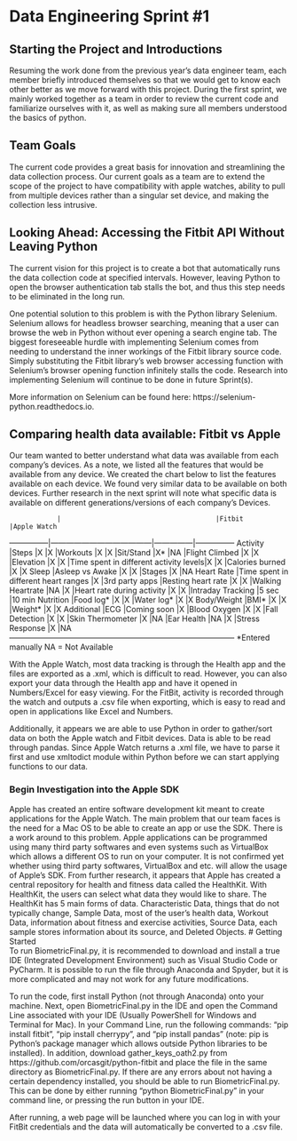 # Data Engineering Sprint #1

## Starting the Project and Introductions

Resuming the work done from the previous year’s data engineer team, each member briefly introduced themselves so that we would get to know each other better as we move forward with this project. During the first sprint, we mainly worked together as a team in order to review the current code and familiarize ourselves with it, as well as making sure all members understood the basics of python.

## Team Goals

The current code provides a great basis for innovation and streamlining the data collection process. Our current goals as a team are to extend the scope of the project to have compatibility with apple watches, ability to pull from multiple devices rather than a singular set device, and making the collection less intrusive.

## Looking Ahead: Accessing the Fitbit API Without Leaving Python

The current vision for this project is to create a bot that automatically runs the data collection code at specified intervals. However, leaving Python to open the browser authentication tab stalls the bot, and thus this step needs to be eliminated in the long run. 

One potential solution to this problem is with the Python library Selenium. Selenium allows for headless browser searching, meaning that a user can browse the web in Python without ever opening a search engine tab. The biggest foreseeable hurdle with implementing Selenium comes from needing to understand the inner workings of the Fitbit library source code. Simply substituting the Fitbit library’s web browser accessing function with Selenium’s browser opening function infinitely stalls the code. Research into implementing Selenium will continue to be done in future Sprint(s).

More information on Selenium can be found here: https://selenium-python.readthedocs.io. 

## Comparing health data available: Fitbit vs Apple 

Our team wanted to better understand what data was available from each company’s devices. As a note, we listed all the features that would be available from any device. We created the chart below to list the features available on each device. We found very similar data to be available on both devices. Further research in the next sprint will note what specific data is available on different generations/versions of each company’s Devices. 

                |                                       |Fitbit         |Apple Watch
 ---------------|---------------------------------------|---------------|---------------
 Activity       |Steps                                  |X              |X
                |Workouts                               |X              |X
                |Sit/Stand                              |X*             |NA
                |Flight Climbed                         |X              |X
                |Elevation                              |X              |X
                |Time spent in different activity levels|X              |X
                |Calories burned                        |X              |X
 Sleep          |Asleep vs Awake                        |X              |X
                |Stages                                 |X              |NA
 Heart Rate     |Time spent in different heart ranges   |X              |3rd party apps
                |Resting heart rate                     |X              |X
                |Walking Heartrate                      |NA             |X
                |Heart rate during activity             |X              |X
                |Intraday Tracking                      |5 sec          |10 min
 Nutrition      |Food log*                              |X              |X
                |Water log*                             |X              |X
 Body/Weight    |BMI*                                   |X              |X
                |Weight*                                |X              |X
 Additional     |ECG                                    |Coming soon    |X
                |Blood Oxygen                           |X              |X
                |Fall Detection                         |X              |X
                |Skin Thermometer                       |X              |NA
                |Ear Health                             |NA             |X
                |Stress Response                        |X              |NA
 ---------------------------------------------------------------------------------------
    *Entered manually
    NA = Not Available
 

With the Apple Watch, most data tracking is through the Health app and the files are exported as a .xml, which is difficult to read. However, you can also export your data through the Health app and have it opened in Numbers/Excel for easy viewing. For the FitBit, activity is recorded through the watch and outputs a .csv file when exporting, which is easy to read and open in applications like Excel and Numbers.

Additionally, it appears we are able to use Python in order to gather/sort data on both the Apple watch and Fitbit devices. Data is able to be read through pandas. Since Apple Watch returns a .xml file, we have to parse it first and use xmltodict module within Python before we can start applying functions to our data.

### Begin Investigation into the Apple SDK
Apple has created an entire software development kit meant to create applications for the Apple Watch. The main problem that our team faces is the need for a Mac OS to be able to create an app or use the SDK. There is a work around to this problem. Apple applications can be programmed using many third party softwares and even systems such as VirtualBox which allows a different OS to run on your computer. It is not confirmed yet whether using third party softwares, VirtualBox and etc. will allow the usage of Apple’s SDK. From further research, it appears that Apple has created a central repository for health and fitness data called the HealthKit. With HealthKit, the users can select what data they would like to share. The HealthKit has 5 main forms of data. Characteristic Data, things that do not typically change, Sample Data, most of the user’s health data, Workout Data, information about fitness and exercise activities, Source Data, each sample stores information about its source, and Deleted Objects.
# Getting Started     
To run BiometricFinal.py, it is recommended to download and install a true IDE (Integrated Development Environment) such as Visual Studio Code or PyCharm. It is possible to run the file through Anaconda and Spyder, but it is more complicated and may not work for any future modifications.

To run the code, first install Python (not through Anaconda) onto your machine. Next, open BiometricFinal.py in the IDE and open the Command Line associated with your IDE (Usually PowerShell for Windows and Terminal for Mac). In your Command Line, run the following commands: “pip install fitbit”, “pip install cherrypy”, and “pip install pandas” (note: pip is Python’s package manager which allows outside Python libraries to be installed). In addition, download gather_keys_oath2.py from https://github.com/orcasgit/python-fitbit and place the file in the same directory as BiometricFinal.py. If there are any errors about not having a certain dependency installed, you should be able to run BiometricFinal.py. This can be done by either running “python BiometricFinal.py” in your command line, or pressing the run button in your IDE. 

After running, a web page will be launched where you can log in with your FitBit credentials and the data will automatically be converted to a .csv file.
